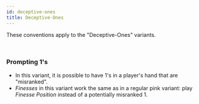 ```yaml
---
id: deceptive-ones
title: Deceptive-Ones
---
```


These conventions apply to the "Deceptive-Ones" variants.

<br />

### Prompting 1's

- In this variant, it is possible to have 1's in a player's hand that are "misranked".
- _Finesses_ in this variant work the same as in a regular pink variant: play _Finesse Position_ instead of a potentially misranked 1.
